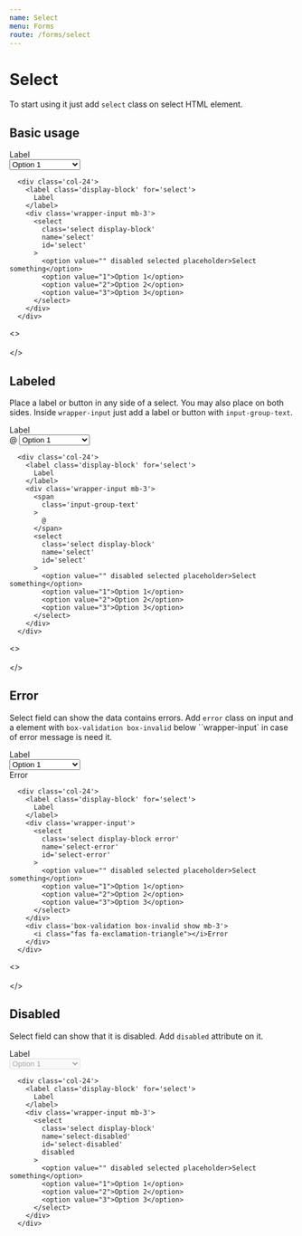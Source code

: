 ```yaml
---
name: Select
menu: Forms
route: /forms/select
---
```


# Select
To start using it just add `select` class on select HTML element.

## Basic usage

  <div className='col-24'>
    <label className='display-block' for='select'>
      Label
    </label>
    <div className='wrapper-input mb-3'>
      <select
        className='select display-block'
        name='select'
        id='select'
        defaultValue=''
      >
        <option value="" disabled placeholder>Select something</option>
        <option value="1">Option 1</option>
        <option value="2">Option 2</option>
        <option value="3">Option 3</option>
      </select>
    </div>
  </div>

```
  <div class='col-24'>
    <label class='display-block' for='select'>
      Label
    </label>
    <div class='wrapper-input mb-3'>
      <select
        class='select display-block'
        name='select'
        id='select'
      >
        <option value="" disabled selected placeholder>Select something</option>
        <option value="1">Option 1</option>
        <option value="2">Option 2</option>
        <option value="3">Option 3</option>
      </select>
    </div>
  </div>
```

<>
<br/><br/>
</>

## Labeled
Place a label or button in any side of a select. You may also place on both sides. Inside `wrapper-input` just add a label or button with `input-group-text`.

  <div className='col-24'>
    <label className='display-block' for='select'>
      Label
    </label>
    <div className='wrapper-input mb-3'>
      <span
        className='input-group-text'
      >
        @
      </span>
      <select
        className='select display-block'
        name='select'
        id='select'
        defaultValue=''
      >
        <option value="" disabled placeholder>Select something</option>
        <option value="1">Option 1</option>
        <option value="2">Option 2</option>
        <option value="3">Option 3</option>
      </select>
    </div>
  </div>

```
  <div class='col-24'>
    <label class='display-block' for='select'>
      Label
    </label>
    <div class='wrapper-input mb-3'>
      <span
        class='input-group-text'
      >
        @
      </span>
      <select
        class='select display-block'
        name='select'
        id='select'
      >
        <option value="" disabled selected placeholder>Select something</option>
        <option value="1">Option 1</option>
        <option value="2">Option 2</option>
        <option value="3">Option 3</option>
      </select>
    </div>
  </div>
```

<>
<br/><br/>
</>

## Error
Select field can show the data contains errors. Add `error` class on input and a element with `box-validation box-invalid` below ``wrapper-input` in case of error message is need it.

  <div className='col-24'>
    <label className='display-block' for='select'>
      Label
    </label>
    <div className='wrapper-input'>
      <select
        className='select display-block error'
        name='select-error'
        id='select-error'
        defaultValue=''
      >
        <option value="" disabled placeholder>Select something</option>
        <option value="1">Option 1</option>
        <option value="2">Option 2</option>
        <option value="3">Option 3</option>
      </select>
    </div>
    <div className='box-validation box-invalid show mb-3'>
      <i className="fas fa-exclamation-triangle"></i>Error
    </div>
  </div>

```
  <div class='col-24'>
    <label class='display-block' for='select'>
      Label
    </label>
    <div class='wrapper-input'>
      <select
        class='select display-block error'
        name='select-error'
        id='select-error'
      >
        <option value="" disabled selected placeholder>Select something</option>
        <option value="1">Option 1</option>
        <option value="2">Option 2</option>
        <option value="3">Option 3</option>
      </select>
    </div>
    <div class='box-validation box-invalid show mb-3'>
      <i class="fas fa-exclamation-triangle"></i>Error
    </div>
  </div>
```

<>
<br/><br/>
</>

## Disabled
Select field can show that it is disabled. Add `disabled` attribute on it.

<div className='col-24'>
  <label className='display-block' for='select'>
    Label
  </label>
  <div className='wrapper-input mb-3'>
    <select
      className='select display-block'
      name='select-disabled'
      id='select-disabled'
      defaultValue=''
      disabled
    >
      <option value="" disabled placeholder>Select something</option>
      <option value="1">Option 1</option>
      <option value="2">Option 2</option>
      <option value="3">Option 3</option>
    </select>
  </div>
</div>

```
  <div class='col-24'>
    <label class='display-block' for='select'>
      Label
    </label>
    <div class='wrapper-input mb-3'>
      <select
        class='select display-block'
        name='select-disabled'
        id='select-disabled'
        disabled
      >
        <option value="" disabled selected placeholder>Select something</option>
        <option value="1">Option 1</option>
        <option value="2">Option 2</option>
        <option value="3">Option 3</option>
      </select>
    </div>
  </div>
```
